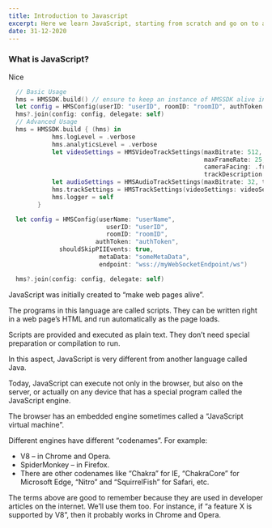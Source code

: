 ```yaml
---
title: Introduction to Javascript
excerpt: Here we learn JavaScript, starting from scratch and go on to advanced concepts like OOP.
date: 31-12-2020
---
```


### What is JavaScript?

<div>Nice</div>

```swift
  // Basic Usage
  hms = HMSSDK.build() // ensure to keep an instance of HMSSDK alive in the class as an instance property
  let config = HMSConfig(userID: "userID", roomID: "roomID", authToken: "authToken")
  hms?.join(config: config, delegate: self)
  // Advanced Usage
  hms = HMSSDK.build { (hms) in
            hms.logLevel = .verbose
            hms.analyticsLevel = .verbose
            let videoSettings = HMSVideoTrackSettings(maxBitrate: 512,
                                                      maxFrameRate: 25,
                                                      cameraFacing: .front,
                                                      trackDescription: "Just a normal video track")
            let audioSettings = HMSAudioTrackSettings(maxBitrate: 32, trackDescription: "Just a normal audio track")
            hms.trackSettings = HMSTrackSettings(videoSettings: videoSettings, audioSettings: audioSettings)
            hms.logger = self
        }

  let config = HMSConfig(userName: "userName",
                           userID: "userID",
                           roomID: "roomID",
                        authToken: "authToken",
              shouldSkipPIIEvents: true,
                         metaData: "someMetaData",
                         endpoint: "wss://myWebSocketEndpoint/ws")

  hms?.join(config: config, delegate: self)
```

JavaScript was initially created to “make web pages alive”.

The programs in this language are called scripts. They can be written right in a web page’s HTML and run automatically as the page loads.

Scripts are provided and executed as plain text. They don’t need special preparation or compilation to run.

In this aspect, JavaScript is very different from another language called Java.

Today, JavaScript can execute not only in the browser, but also on the server, or actually on any device that has a special program called the JavaScript engine.

The browser has an embedded engine sometimes called a “JavaScript virtual machine”.

Different engines have different “codenames”. For example:

-   V8 – in Chrome and Opera.
-   SpiderMonkey – in Firefox.
-   There are other codenames like “Chakra” for IE, “ChakraCore” for Microsoft Edge, “Nitro” and “SquirrelFish” for Safari, etc.

The terms above are good to remember because they are used in developer articles on the internet. We’ll use them too. For instance, if “a feature X is supported by V8”, then it probably works in Chrome and Opera.
